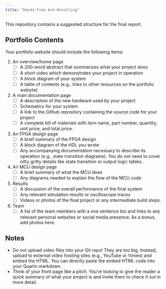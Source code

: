 ```yaml
---
title: "Hands-Free Arm Wrestling"
---
```


This repository contains a suggested structure for the final report.

## Portfolio Contents

Your portfolio website should include the following items:

1. An overview/home page
   - [ ] A 200-word abstract that summarizes what your project does
   - [ ] A short video which demonstrates your project in operation
   - [ ] A block diagram of your system
   - [ ] A table of contents (e.g., links to other resources on the portfolio website)
2. A main documentation page
   - [ ] A description of the new hardware used by your project
   - [ ] Schematics for your system
   - [ ] A link to the Github repository containing the source code for your project
   - [ ] A complete bill of materials with item name, part number, quantity, unit price, and total price.
3. An FPGA design page
   - [ ] A brief summary of the FPGA design
   - [ ] A block diagram of the HDL you wrote
   - [ ] Any accompanying documentation necessary to describe its operation (e.g., state transition diagrams). You do not need to cover nitty gritty details like state transition or output logic tables.
4. An MCU design page
   - [ ] A brief summary of what the MCU does
   - [ ] Any diagrams needed to explain the flow of the MCU code
5. Results
   - [ ] A discussion of the overall performance of the final system
   - [ ] Any relevant simulation results or oscilloscope traces
   - [ ] Videos or photos of the final project or any intermediate build steps.
6. Team
   - [ ] A list of the team members with a one sentence bio and links to any relevant personal websites or social media presence. As a bonus, add photos here.

## Notes

- Do not upload video files into your Git repo! They are too big. Instead, upload to external video hosting sites (e.g., YouTube or Vimeo) and embed the HTML. You can directly paste the embed HTML code into your Quarto markdown.
- Think of your front page like a pitch. You're looking to give the reader a quick summary of what your project is and invite them to check it out in more detail.
